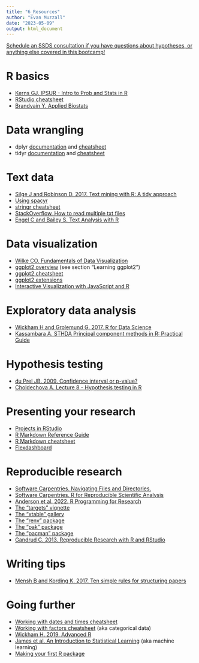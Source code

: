 ```yaml
---
title: "6_Resources"
author: "Evan Muzzall"
date: "2023-05-09"
output: html_document
---
```


[Schedule an SSDS consultation if you have questions about hypotheses, or anything else covered in this bootcamp!](https://library.stanford.edu/research/software-and-services-data-science/schedule-consulting-appointment-contact-us)

# R basics

* [Kerns GJ. IPSUR - Intro to Prob and Stats in R](https://rdrr.io/cran/IPSUR/f/inst/doc/IPSUR.pdf)
* [RStudio cheatsheet](https://posit.co/wp-content/uploads/2022/10/rstudio-ide-1.pdf)
* [Brandvain Y. Applied Biostats](https://bookdown.org/ybrandvain/Applied-Biostats/)

# Data wrangling

* dplyr [documentation](https://dplyr.tidyverse.org/) and [cheatsheet](https://posit.co/wp-content/uploads/2022/10/data-transformation-1.pdf)
* tidyr [documentation](https://tidyr.tidyverse.org/) and [cheatsheet](https://posit.co/wp-content/uploads/2022/10/tidyr.pdf)

# Text data

* [Silge J and Robinson D. 2017. Text mining with R: A tidy approach](https://www.tidytextmining.com/)
* [Using spacyr](https://cran.r-project.org/web/packages/spacyr/vignettes/using_spacyr.html)
* [stringr cheatsheet](https://posit.co/wp-content/uploads/2022/10/strings-1.pdf)
* [StackOverflow. How to read multiple txt files](https://stackoverflow.com/questions/3397885/how-do-you-read-multiple-txt-files-into-r)
* [Engel C and Bailey S. Text Analysis with R](https://cengel.github.io/R-text-analysis/)

# Data visualization

* [Wilke CO. Fundamentals of Data Visualization](https://clauswilke.com/dataviz/)
* [ggplot2 overview](https://ggplot2.tidyverse.org/) (see section "Learning ggplot2")
* [ggplot2 cheatsheet](https://posit.co/wp-content/uploads/2022/10/data-visualization-1.pdf)
* [ggplot2 extensions](https://exts.ggplot2.tidyverse.org/gallery/)
* [Interactive Visualization with JavaScript and R](https://bioconnector.github.io/workshops/r-interactive-viz.html)

# Exploratory data analysis

* [Wickham H and Grolemund G. 2017. R for Data Science](https://r4ds.had.co.nz/exploratory-data-analysis.html)
* [Kassambara A. STHDA Principal component methods in R: Practical Guide](http://www.sthda.com/english/articles/31-principal-component-methods-in-r-practical-guide/112-pca-principal-component-analysis-essentials/)

# Hypothesis testing

* [du Prel JB. 2009. Confidence interval or p-value?](https://www.ncbi.nlm.nih.gov/pmc/articles/PMC2689604/)
* [Choldechova A. Lecture 8 - Hypothesis testing in R](https://www.andrew.cmu.edu/user/achoulde/94842/lectures/lecture07/lecture07-94842.html)

# Presenting your research

* [Projects in RStudio](https://bookdown.org/ndphillips/YaRrr/projects-in-rstudio.html)
* [R Markdown Reference Guide](https://www.rstudio.com/wp-content/uploads/2015/03/rmarkdown-reference.pdf) 
* [R Markdown cheatsheet](https://posit.co/wp-content/uploads/2022/10/rmarkdown-1.pdf)
* [Flexdashboard](https://pkgs.rstudio.com/flexdashboard/)

# Reproducible research

* [Software Carpentries. Navigating Files and Directories.](https://ytakemon.github.io/2019-10-22-R-BCCRC/02-filedir/)
* [Software Carpentries. R for Reproducible Scientific Analysis](https://swcarpentry.github.io/r-novice-gapminder/)
* [Anderson et al. 2022. R Programming for Research]()
* [The "targets" vignette](https://cran.r-project.org/web/packages/targets/vignettes/overview.html)
* [The "xtable" gallery](https://cran.r-project.org/web/packages/xtable/vignettes/xtableGallery.pdf)
* [The "renv" package](https://rstudio.github.io/renv/articles/renv.html)
* [The "pak" package](https://github.com/r-lib/pak)
* [The "pacman" package](https://github.com/trinker/pacman)
* [Gandrud C. 2013. Reproducible Research with R and RStudio](https://www.amazon.com/Reproducible-Research-Studio-Chapman-Hall/dp/1466572841)

# Writing tips

* [Mensh B and Kording K. 2017. Ten simple rules for structuring papers](https://journals.plos.org/ploscompbiol/article?id=10.1371/journal.pcbi.1005619)

# Going further

* [Working with dates and times cheatsheet](https://posit.co/wp-content/uploads/2022/10/lubridate-1.pdf)
* [Working with factors cheatsheet](https://posit.co/wp-content/uploads/2022/10/factors-1.pdf) (aka categorical data)
* [Wickham H. 2019. Advanced R](https://adv-r.hadley.nz/)
* [James et al. An Introduction to Statistical Learning](https://www.statlearning.com/) (aka machine learning)
* [Making your first R package](https://tinyheero.github.io/jekyll/update/2015/07/26/making-your-first-R-package.html)
